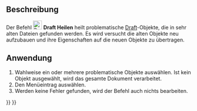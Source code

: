 <languages/>

{{Docnav/de
|[[Draft_ApplyStyle/de|StilAnwenden]]
|[[Draft_ShowSnapBar/de|SymbolleisteEinrastenAnzeigen]]
|[[Draft_Workbench/de|Draft]]
|IconL=Draft_ApplyStyle.svg
|IconR=Draft_ShowSnapBar.svg
|IconC=Workbench_Draft.svg
}}

{{GuiCommand/de
|Name=Draft Heal
|Name/de=Draft Heilen
|MenuLocation=Dienstprogramme → Heilen
|Workbenches=[[Draft_Workbench/de|Draft]]
|SeeAlso=[[Draft_Upgrade/de|Draft Hochstufen]], [[Draft_Downgrade/de|Draft Herabstufen]]
}}

<span id="Description"></span>
==Beschreibung== 

Der Befehl [[Image:Draft_Heal.svg|24px]] '''Draft Heilen''' heilt problematische [[Draft_Workbench|Draft]]-Objekte, die in sehr alten Dateien gefunden werden. Es wird versucht die alten Objekte neu aufzubauen und ihre Eigenschaften auf die neuen Objekte zu übertragen.

<span id="Usage"></span>
==Anwendung== 

# Wahlweise ein oder mehrere problematische Objekte auswählen. Ist kein Objekt ausgewählt, wird das gesamte Dokument verarbeitet.
# Den Menüeintrag {{MenuCommand|Dienstprogramme → [[Image:Draft_Heal.svg|16px]] Heilen}} auswählen.
# Werden keine Fehler gefunden, wird der Befehl auch nichts bearbeiten.


{{Docnav/de
|[[Draft_ApplyStyle/de|StilAnwenden]]
|[[Draft_ShowSnapBar/de|SymbolleisteEinrastenAnzeigen]]
|[[Draft_Workbench/de|Draft]]
|IconL=Draft_ApplyStyle.svg
|IconR=Draft_ShowSnapBar.svg
|IconC=Workbench_Draft.svg
}}

{{Draft Tools navi{{#translation:}}}}
{{Userdocnavi{{#translation:}}}}